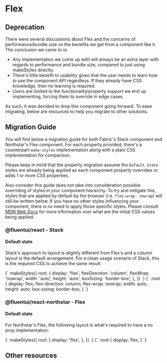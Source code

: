 
<Meta title="Migrations/Flex" />

# Flex

## Deprecation

There were several discussions about Flex and the concerns of performance/bundle size vs the benefits we get from a component like it. The conclusion we came to is:

- Any implementation we come up with will always be an extra layer with regards to performance and bundle size, compared to just using makeStyles directly.
- There's little benefit to usability given that the user needs to learn how to use the component API regardless. If they already have CSS knowledge, then no learning is required.
- Users are limited to the functionality/property support we end up implementing, forcing them to override in edge cases.

As such, it was decided to drop this component going forward. To ease migrating, below are resources to help you migrate to other solutions.

## Migration Guide

You will find below a migration guide for both Fabric's Stack component and Northstar's Flex component. For each property provided, there's a counterpart `make-styles` implementation along with a plain CSS implementation for comparison.

Please keep in mind that the property migration assume the `Default State` styles are already being applied as each component property overrides or adds 1 or more CSS properties.

<!-- Required? -->
Also consider this guide does not take into consideration possible overriding of styles in your component hierarchy. To try and mitigate this, styles that are applied by default by the browser (i.e. `flex-wrap: nowrap`) will still be written below. If you have no other styles influencing your component, there is no need to apply those specific styles. Please consult [MDN Web Docs](https://developer.mozilla.org/en-US/docs/Web/CSS/) for more information over what are the initial CSS values being applied.
<!---->

### @fluentui/react - Stack

#### Default state

Stack's approach to layout is slightly different from Flex's and a column layout is the default arrangement. For a clean usage scenario of Stack, this is the required CSS to achieve the same result:

<CodeComparison>
  <CodeSource language={CodeLanguage.JavaScript}>
{`
makeStyles({
  root: {
    display: 'flex',
    flexDirection: 'column',
    flexWrap: 'nowrap',
    width: 'auto',
    height: 'auto',
    boxSizing: 'border-box',
  },
})
`}
  </CodeSource>
  <CodeSource language={CodeLanguage.CSS}>
{`
:root {
  display: flex;
  flex-direction: column;
  flex-wrap: nowrap;
  width: auto;
  height: auto;
  box-sizing: border-box;
}
`}
  </CodeSource>
</CodeComparison>

### @fluentui/react-northstar - Flex

#### Default state

For Northstar's Flex, the following layout is what's required to have a no prop implementation:

<CodeComparison>
  <CodeSource language={CodeLanguage.JavaScript}>
{`
makeStyles({
  root: {
    display: 'flex',
  },
})
`}
  </CodeSource>
  <CodeSource language={CodeLanguage.CSS}>
{`
:root {
  display: flex;
}
`}
  </CodeSource>
</CodeComparison>

## Other resources

